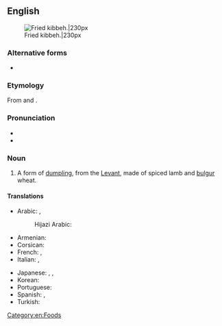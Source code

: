 ==English==
{{wikipedia}}
[[File:Quibe frito.JPG|thumb|Fried kibbeh.|230px]]

===Alternative forms===
* {{alter|en|kibbe|kibbi|kebbeh|kubbeh}}

===Etymology===
From {{der|en|ar|كِبَّة||ball}} and {{m|ar|كُبَّة||(same)}}. {{root|en|ar|ك ب ب}}

===Pronunciation===
* {{IPA|en|/ˈkɪbi/}}
* {{rhymes|en|ɪbi|s=2}}

===Noun===
{{en-noun}}

# A form of [[dumpling]], from the [[Levant]], made of spiced lamb and [[bulgur]] wheat.

====Translations====
{{trans-top|form of dumpling}}
* Arabic: {{t|ar|كِبَّة|f}}, {{t+|ar|كُبَّة|f}}
*: Hijazi Arabic: {{t|acw|كُبَّة|f|tr=kubba}}
* Armenian: {{t|hy|իշլի քյուֆթա}}
* Corsican: {{t|co|quibe|m}}
* French: {{t+|fr|kebbé|m}}, {{t|fr|kibbé|m}}
* Italian: {{t|it|qubbah|f}}, {{t|it|quibe|m}}
{{trans-mid}}
* Japanese: {{t|ja|キッベ|tr=kibbe}}, {{t|ja|クッバ|tr=kubba}}, {{t|ja|クッベ|tr=kubbe}}
* Korean: {{t|ko|킵바|tr=}}
* Portuguese: {{t+|pt|quibe|m}}
* Spanish: {{t|es|quipe|m}}, {{t|es|quibbe|m}}
* Turkish: {{t+|tr|içli köfte}}
{{trans-bottom}}

[[Category:en:Foods]]
